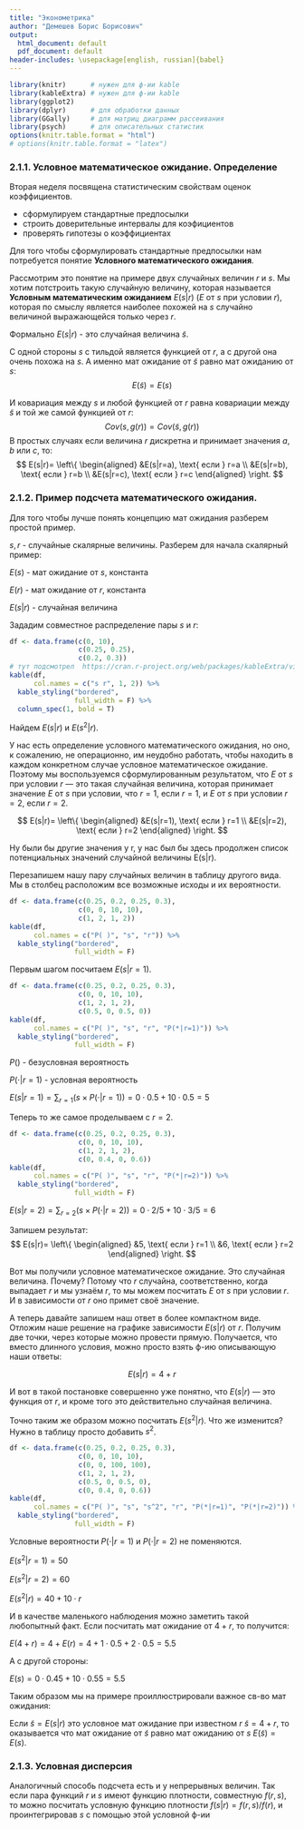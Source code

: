 ```yaml
---
title: "Эконометрика"
author: "Демешев Борис Борисович"
output:
  html_document: default
  pdf_document: default
header-includes: \usepackage[english, russian]{babel}
---
```

```r
library(knitr)      # нужен для ф-ии kable
library(kableExtra) # нужен для ф-ии kable
library(ggplot2)
library(dplyr)      # для обработки данных
library(GGally)     # для матриц диаграмм рассеивания
library(psych)      # для описательных статистик
options(knitr.table.format = "html")
# options(knitr.table.format = "latex")
```

### 2.1.1. Условное математическое ожидание. Определение
Вторая неделя посвящена статистическим свойствам оценок коэффициентов.

* сформулируем стандартные предпосылки
* строить доверительные интервалы для коэфициентов
* проверять гипотезы о коэффициентах

Для того чтобы сформулировать стандартные предпосылки нам потребуется понятие **Условного математического ожидания**.

Рассмотрим это понятие на примере двух случайных величин $r$ и $s$. Мы хотим потстроить такую случайную величину, которая называется **Условным математическим ожиданием** $E(s|r)$ ($E$ от $s$ при условии $r$), которая по смыслу является наиболее похожей на $s$ случайно величиной выражающейся только через $r$.

Формально $E(s|r)$ - это случайная величина $\tilde s$.

С одной стороны $s$ с тильдой является функцией от $r$, а с другой она очень похожа на $s$. А именно мат ожидание от $\tilde s$ равно мат ожиданию от $s$: 
$$E(\tilde s)=E(s)$$

И ковариация между $s$ и любой функцией от $r$ равна ковариации между $\tilde s$  и той же самой функцией от $r$:
$$Cov(s,g(r))=Cov(\tilde s, g(r))$$
В простых случаях если величина $r$ дискретна и принимает значения $a$, $b$ или $c$, то:
$$
E(s|r)=
\left\{
  \begin{aligned}
    &E(s|r=a), \text{ если } r=a \\
    &E(s|r=b), \text{ если } r=b \\
    &E(s|r=c), \text{ если } r=c
  \end{aligned}
\right.
$$

### 2.1.2. Пример подсчета математического ожидания.

Для того чтобы лучше понять концепцию мат ожидания разберем простой пример.

$s, r$ - случайные скалярные величины. Разберем для начала скалярный пример:

$E(s)$ - мат ожидание от $s$, константа

$E(r)$ - мат ожидание от $r$, константа

$E(s|r)$ - случайная величина

Зададим совместное распределение пары $s$ и $r$:
```r
df <- data.frame(c(0, 10),
                 c(0.25, 0.25),
                 c(0.2, 0.3))
# тут подсмотрел  https://cran.r-project.org/web/packages/kableExtra/vignettes/awesome_table_in_html.html
kable(df,
      col.names = c("s r", 1, 2)) %>% 
  kable_styling("bordered", 
                full_width = F) %>%  
  column_spec(1, bold = T)
```

Найдем $E(s|r) \text{ и } E(s^2|r)$.

У нас есть определение условного математического ожидания, но оно, к сожалению, не операционно, им неудобно работать, чтобы находить в каждом конкретном случае условное математическое ожидание. Поэтому мы воспользуемся сформулированным результатом, что $E$ от $s$ при условии $r$ — это такая случайная величина, которая принимает значение $E$ от $s$ при условии, что $r = 1$, если $r = 1$, и $E$ от $s$ при условии $r = 2$, если $r = 2$.

$$
E(s|r)=
\left\{
  \begin{aligned}
    &E(s|r=1), \text{ если } r=1 \\
    &E(s|r=2), \text{ если } r=2
  \end{aligned}
\right.
$$

Ну были бы другие значения у r, у нас был бы здесь продолжен список потенциальных значений случайной величины E(s|r).

Перезапишем нашу пару случайных величин в таблицу другого вида. Мы в столбец расположим все возможные исходы и их вероятности.

```r
df <- data.frame(c(0.25, 0.2, 0.25, 0.3),
                 c(0, 0, 10, 10),
                 c(1, 2, 1, 2))
kable(df,
      col.names = c("P( )", "s", "r")) %>% 
  kable_styling("bordered", 
                full_width = F)
```
Первым шагом посчитаем $E(s|r=1)$. 


```r
df <- data.frame(c(0.25, 0.2, 0.25, 0.3),
                 c(0, 0, 10, 10),
                 c(1, 2, 1, 2),
                 c(0.5, 0, 0.5, 0))
kable(df,
      col.names = c("P( )", "s", "r", "P(*|r=1)")) %>% 
  kable_styling("bordered", 
                full_width = F)
```
$P()$ - безусловная вероятность

$P(\cdot|r=1)$ - условная вероятность

$E(s|r=1)=\sum_{r=1}(s \times P(\cdot |r=1))=0 \cdot 0.5+10 \cdot 0.5=5$

Теперь то же самое проделываем с $r=2$.

```r
df <- data.frame(c(0.25, 0.2, 0.25, 0.3),
                 c(0, 0, 10, 10),
                 c(1, 2, 1, 2),
                 c(0, 0.4, 0, 0.6))
kable(df,
      col.names = c("P( )", "s", "r", "P(*|r=2)")) %>% 
  kable_styling("bordered", 
                full_width = F)
```

$E(s|r=2)=\sum_{r=2}(s \times P(\cdot |r=2))=0 \cdot 2/5 + 10 \cdot 3/5=6$

Запишем результат:
$$
E(s|r)=
\left\{
  \begin{aligned}
    &5, \text{ если } r=1 \\
    &6, \text{ если } r=2
  \end{aligned}
\right.
$$

Вот мы получили условное математическое ожидание. Это случайная величина. Почему? Потому что $r$ случайна, соответственно, когда выпадает $r$ и мы узнаём $r$, то мы можем посчитать $E$ от $s$ при условии $r$. И в зависимости от $r$ оно примет своё значение.

А теперь давайте запишем наш ответ в более компактном виде. Отложим наше решение на графике зависимости $E(s|r)$ от $r$. Получим две точки, через которые можно провести прямую. Получается, что вместо длинного условия, можно просто взять ф-ию описывающую наши ответы:

$$E(s|r) = 4 + r$$

И вот в такой постановке совершенно уже понятно, что $E(s|r)$ — это функция от $r$, и кроме того это действительно случайная величина.

Точно таким же образом можно посчитать $E(s^2|r)$. Что же изменится? Нужно в таблицу просто добавить $s^2$.

```r
df <- data.frame(c(0.25, 0.2, 0.25, 0.3),
                 c(0, 0, 10, 10),
                 c(0, 0, 100, 100),
                 c(1, 2, 1, 2),
                 c(0.5, 0, 0.5, 0),
                 c(0, 0.4, 0, 0.6))
kable(df,
      col.names = c("P( )", "s", "s^2", "r", "P(*|r=1)", "P(*|r=2)")) %>% 
  kable_styling("bordered", 
                full_width = F)
```

Условные вероятности $P(\cdot |r=1)$ и $P(\cdot|r=2)$ не поменяются.

$E(s^2|r=1)=50$

$E(s^2|r=2)=60$

$E(s^2|r)=40 + 10 \cdot r$

И в качестве маленького наблюдения можно заметить такой любопытный факт. Если посчитать мат ожидание от $4+r$, то получится:

$E(4+r)=4+E(r)=4+1\cdot0.5 + 2\cdot0.5=5.5$

А с другой стороны:

$E(s)=0\cdot0.45 + 10\cdot 0.55=5.5$

Таким образом мы на примере проиллюстрировали важное св-во мат ожидания:

Если $\tilde s = E(s|r)$ это условное мат ожидание при известном $r$ $\tilde s = 4+r$, то оказывается что мат ожидание от $\tilde s$ равно  мат ожиданию от $s$ $E(\tilde s)=E(s)$.  

### 2.1.3. Условная дисперсия

Аналогичный способь подсчета есть и у непрерывных величин. Так если пара функций $r$ и $s$ имеют функцию плотности, совместную $f(r, s)$, то можно посчитать условную функцию плотности $f(s|r)=f(r,s)/f(r)$, и проинтегрировав $s$ с помощью этой условной ф-ии 
